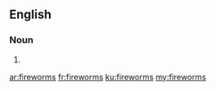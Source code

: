 ==English==

===Noun===
{{head|en|plural}}

# {{plural of|fireworm|lang=en}}

[[ar:fireworms]]
[[fr:fireworms]]
[[ku:fireworms]]
[[my:fireworms]]